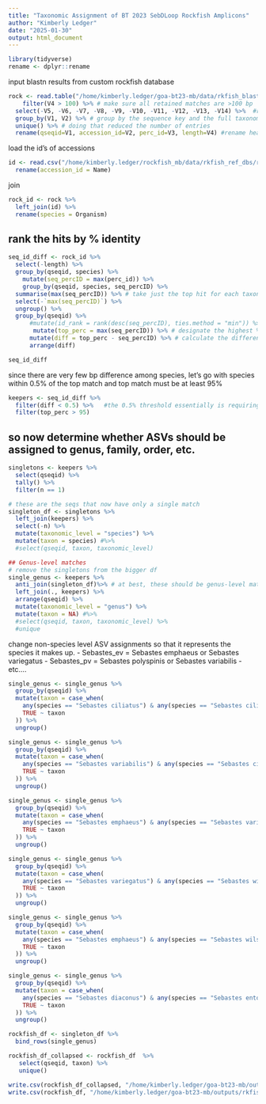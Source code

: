 ```yaml
---
title: "Taxonomic Assignment of BT 2023 SebDLoop Rockfish Amplicons"
author: "Kimberly Ledger"
date: "2025-01-30"
output: html_document
---
```


```r
library(tidyverse)
rename <- dplyr::rename
```

input blastn results from custom rockfish database
```r
rock <- read.table("/home/kimberly.ledger/goa-bt23-mb/data/rkfish_blastn.txt")  %>%
    filter(V4 > 100) %>% # make sure all retained matches are >100 bp
  select(-V5, -V6, -V7, -V8, -V9, -V10, -V11, -V12, -V13, -V14) %>%  #remove unnecessary columns
  group_by(V1, V2) %>% # group by the sequence key and the full taxonomy to reduce duplicate entries
  unique() %>% # doing that reduced the number of entries
  rename(qseqid=V1, accession_id=V2, perc_id=V3, length=V4) #rename headers
```

load the id's of accessions
```r
id <- read.csv("/home/kimberly.ledger/rockfish_mb/data/rkfish_ref_dbs/rockfish_reference_db_534_20250117.csv") %>%
  rename(accession_id = Name)
```

join 
```r
rock_id <- rock %>%
  left_join(id) %>%
  rename(species = Organism)
```

## rank the hits by % identity
```r
seq_id_diff <- rock_id %>%
  select(-length) %>%
  group_by(qseqid, species) %>%
    mutate(seq_percID = max(perc_id)) %>%
    group_by(qseqid, species, seq_percID) %>%
  summarise(max(seq_percID)) %>% # take just the top hit for each taxon (for each sequence)
  select(-`max(seq_percID)`) %>%
  ungroup() %>%
  group_by(qseqid) %>%
      #mutate(id_rank = rank(desc(seq_percID), ties.method = "min")) %>% # rank the taxonomic hits per sequence by % id
       mutate(top_perc = max(seq_percID)) %>% # designate the highest % id for the best taxonomic hit in each sequence (in some, but not all cases, this is 100%)   %>%
      mutate(diff = top_perc - seq_percID) %>% # calculate the difference between the % identity of the top hit and each subsequent taxonomic hit
      arrange(diff)

seq_id_diff
```

since there are very few bp difference among species, let's go with species within 0.5% of the top match and top match must be at least 95% 
```r
keepers <- seq_id_diff %>%
  filter(diff < 0.5) %>%   #the 0.5% threshold essentially is requiring a 100% match 
  filter(top_perc > 95)
```

## so now determine whether ASVs should be assigned to genus, family, order, etc. 
```r
singletons <- keepers %>%
  select(qseqid) %>%
  tally() %>%
  filter(n == 1)

# these are the seqs that now have only a single match
singleton_df <- singletons %>%
  left_join(keepers) %>%
  select(-n) %>%
  mutate(taxonomic_level = "species") %>%
  mutate(taxon = species) #%>%
  #select(qseqid, taxon, taxonomic_level)

## Genus-level matches
# remove the singletons from the bigger df 
single_genus <- keepers %>%
  anti_join(singleton_df)%>% # at best, these should be genus-level matches
  left_join(., keepers) %>%
  arrange(qseqid) %>%
  mutate(taxonomic_level = "genus") %>%
  mutate(taxon = NA) #%>%
  #select(qseqid, taxon, taxonomic_level) %>%
  #unique
```

change non-species level ASV assignments so that it represents the species it makes up. 
- Sebastes_ev = Sebastes emphaeus or Sebastes variegatus
- Sebastes_pv  = 	Sebastes polyspinis or Sebastes variabilis
- etc.... 

```r
single_genus <- single_genus %>%
  group_by(qseqid) %>%
  mutate(taxon = case_when(
    any(species == "Sebastes ciliatus") & any(species == "Sebastes ciliatus_variabilis") ~ "Sebastes ciliatus_variabilis",
    TRUE ~ taxon
  )) %>%
  ungroup()

single_genus <- single_genus %>%
  group_by(qseqid) %>%
  mutate(taxon = case_when(
    any(species == "Sebastes variabilis") & any(species == "Sebastes ciliatus_variabilis") ~ "Sebastes ciliatus_variabilis",
    TRUE ~ taxon
  )) %>%
  ungroup()

single_genus <- single_genus %>%
  group_by(qseqid) %>%
  mutate(taxon = case_when(
    any(species == "Sebastes emphaeus") & any(species == "Sebastes variegatus") ~ "Sebastes emphaeus_variegatus_wilsoni",
    TRUE ~ taxon
  )) %>%
  ungroup()

single_genus <- single_genus %>%
  group_by(qseqid) %>%
  mutate(taxon = case_when(
    any(species == "Sebastes variegatus") & any(species == "Sebastes wilsoni") ~ "Sebastes emphaeus_variegatus_wilsoni",
    TRUE ~ taxon
  )) %>%
  ungroup()

single_genus <- single_genus %>%
  group_by(qseqid) %>%
  mutate(taxon = case_when(
    any(species == "Sebastes emphaeus") & any(species == "Sebastes wilsoni") ~ "Sebastes emphaeus_variegatus_wilsoni",
    TRUE ~ taxon
  )) %>%
  ungroup()

single_genus <- single_genus %>%
  group_by(qseqid) %>%
  mutate(taxon = case_when(
    any(species == "Sebastes diaconus") & any(species == "Sebastes entomelas") ~ "Sebastes diaconus_entomelas",
    TRUE ~ taxon
  )) %>%
  ungroup()
```

```r
rockfish_df <- singleton_df %>%
  bind_rows(single_genus)
```

```r
rockfish_df_collapsed <- rockfish_df  %>%
   select(qseqid, taxon) %>%
   unique()
```

```r
write.csv(rockfish_df_collapsed, "/home/kimberly.ledger/goa-bt23-mb/outputs/rkfish_taxonomy_20250130_collapsed.csv")
write.csv(rockfish_df, "/home/kimberly.ledger/goa-bt23-mb/outputs/rkfish_taxonomy_20250130_uncollapsed.csv")
```
